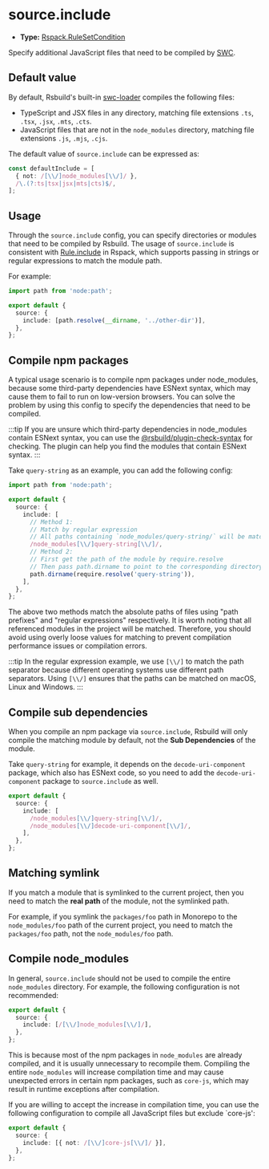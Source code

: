 # source.include

- **Type:** [Rspack.RuleSetCondition](https://rspack.rs/config/module#condition)

Specify additional JavaScript files that need to be compiled by [SWC](/guide/configuration/swc).

## Default value

By default, Rsbuild's built-in [swc-loader](https://rspack.rs/guide/features/builtin-swc-loader) compiles the following files:

- TypeScript and JSX files in any directory, matching file extensions `.ts`, `.tsx`, `.jsx`, `.mts`, `.cts`.
- JavaScript files that are not in the `node_modules` directory, matching file extensions `.js`, `.mjs`, `.cjs`.

The default value of `source.include` can be expressed as:

```ts
const defaultInclude = [
  { not: /[\\/]node_modules[\\/]/ },
  /\.(?:ts|tsx|jsx|mts|cts)$/,
];
```

## Usage

Through the `source.include` config, you can specify directories or modules that need to be compiled by Rsbuild. The usage of `source.include` is consistent with [Rule.include](https://rspack.rs/config/module#ruleinclude) in Rspack, which supports passing in strings or regular expressions to match the module path.

For example:

```ts title="rsbuild.config.ts"
import path from 'node:path';

export default {
  source: {
    include: [path.resolve(__dirname, '../other-dir')],
  },
};
```

## Compile npm packages

A typical usage scenario is to compile npm packages under node_modules, because some third-party dependencies have ESNext syntax, which may cause them to fail to run on low-version browsers. You can solve the problem by using this config to specify the dependencies that need to be compiled.

:::tip
If you are unsure which third-party dependencies in node_modules contain ESNext syntax, you can use the [@rsbuild/plugin-check-syntax](https://github.com/rspack-contrib/rsbuild-plugin-check-syntax) for checking. The plugin can help you find the modules that contain ESNext syntax.
:::

Take `query-string` as an example, you can add the following config:

```ts title="rsbuild.config.ts"
import path from 'node:path';

export default {
  source: {
    include: [
      // Method 1:
      // Match by regular expression
      // All paths containing `node_modules/query-string/` will be matched
      /node_modules[\\/]query-string[\\/]/,
      // Method 2:
      // First get the path of the module by require.resolve
      // Then pass path.dirname to point to the corresponding directory
      path.dirname(require.resolve('query-string')),
    ],
  },
};
```

The above two methods match the absolute paths of files using "path prefixes" and "regular expressions" respectively. It is worth noting that all referenced modules in the project will be matched. Therefore, you should avoid using overly loose values for matching to prevent compilation performance issues or compilation errors.

:::tip
In the regular expression example, we use `[\\/]` to match the path separator because different operating systems use different path separators. Using `[\\/]` ensures that the paths can be matched on macOS, Linux and Windows.
:::

## Compile sub dependencies

When you compile an npm package via `source.include`, Rsbuild will only compile the matching module by default, not the **Sub Dependencies** of the module.

Take `query-string` for example, it depends on the `decode-uri-component` package, which also has ESNext code, so you need to add the `decode-uri-component` package to `source.include` as well.

```ts title="rsbuild.config.ts"
export default {
  source: {
    include: [
      /node_modules[\\/]query-string[\\/]/,
      /node_modules[\\/]decode-uri-component[\\/]/,
    ],
  },
};
```

## Matching symlink

If you match a module that is symlinked to the current project, then you need to match the **real path** of the module, not the symlinked path.

For example, if you symlink the `packages/foo` path in Monorepo to the `node_modules/foo` path of the current project, you need to match the `packages/foo` path, not the `node_modules/foo` path.

## Compile node_modules

In general, `source.include` should not be used to compile the entire `node_modules` directory. For example, the following configuration is not recommended:

```ts title="rsbuild.config.ts"
export default {
  source: {
    include: [/[\\/]node_modules[\\/]/],
  },
};
```

This is because most of the npm packages in `node_modules` are already compiled, and it is usually unnecessary to recompile them. Compiling the entire `node_modules` will increase compilation time and may cause unexpected errors in certain npm packages, such as `core-js`, which may result in runtime exceptions after compilation.

If you are willing to accept the increase in compilation time, you can use the following configuration to compile all JavaScript files but exclude `core-js':

```ts title="rsbuild.config.ts"
export default {
  source: {
    include: [{ not: /[\\/]core-js[\\/]/ }],
  },
};
```
